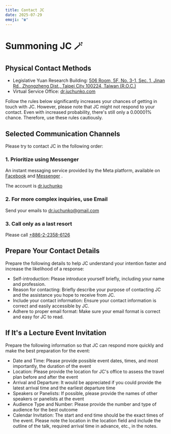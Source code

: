 ```yaml
---
title: Contact JC
date: 2025-07-29
emoji: "☎️"
---
```


# Summoning JC 🪄

## Physical Contact Methods

- Legislative Yuan Research Building: [506 Room, 5F, No. 3-1, Sec. 1, Jinan Rd., Zhongzheng Dist., Taipei City 100224, Taiwan (R.O.C.)](https://maps.app.goo.gl/PDfkg48LH5gH1ucq7)
- Virtual Service Office: [dr.juchunko.com](https://dr.juchunko.com)

Follow the rules below significantly increases your chances of getting in touch with JC. However, please note that JC might not respond to your contact. Even with increased probability, there's still only a 0.00001% chance. Therefore, use these rules cautiously.

## Selected Communication Channels

Please try to contact JC in the following order:

### 1. Prioritize using Messenger

An instant messaging service provided by the Meta platform, available on [Facebook](https://fb.com/dr.juchunko) and [Messenger](http://fb.com/messages/t/dr.juchunko) .

The account is [dr.juchunko](https://www.facebook.com/dr.juchunko)

### 2. For more complex inquiries, use Email

Send your emails to [dr.juchunko@gmail.com](mailto:dr.juchunko@gmail.com)

### 3. Call only as a last resort

Please call [+886-2-2358-6126](tel:+886-2-2358-6126)

## Prepare Your Contact Details

Prepare the following details to help JC understand your intention faster and increase the likelihood of a response:

- Self-introduction: Please introduce yourself briefly, including your name and profession.
- Reason for contacting: Briefly describe your purpose of contacting JC and the assistance you hope to receive from JC.
- Include your contact information: Ensure your contact information is correct and easily accessible by JC.
- Adhere to proper email format: Make sure your email format is correct and easy for JC to read.

## If It's a Lecture Event Invitation

Prepare the following information so that JC can respond more quickly and make the best preparation for the event:

- Date and Time: Please provide possible event dates, times, and most importantly, the duration of the event
- Location: Please provide the location for JC's office to assess the travel plan before and after the event
- Arrival and Departure: It would be appreciated if you could provide the latest arrival time and the earliest departure time
- Speakers or Panelists: If possible, please provide the names of other speakers or panelists at the event
- Audience Type and Number: Please provide the number and type of audience for the best outcome
- Calendar Invitation: The start and end time should be the exact times of the event. Please note the location in the location field and include the outline of the talk, required arrival time in advance, etc., in the notes.
